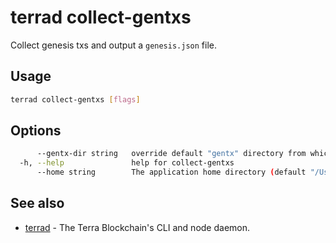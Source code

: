 # terrad collect-gentxs

Collect genesis txs and output a `genesis.json` file.

## Usage

```sh Terrad
terrad collect-gentxs [flags]
```

## Options

```sh Terrad
      --gentx-dir string   override default "gentx" directory from which collect and execute genesis transactions; default [--home]/config/gentx/
  -h, --help               help for collect-gentxs
      --home string        The application home directory (default "/Users/evan/.terra")
```

## See also

* [terrad](./terrad.mdx)	 - The Terra Blockchain's CLI and node daemon. 



